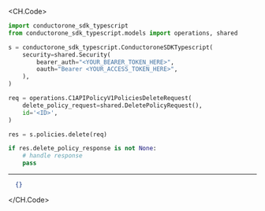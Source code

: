 
<CH.Code>
```python Delete.py
import conductorone_sdk_typescript
from conductorone_sdk_typescript.models import operations, shared

s = conductorone_sdk_typescript.ConductoroneSDKTypescript(
    security=shared.Security(
        bearer_auth="<YOUR_BEARER_TOKEN_HERE>",
        oauth="Bearer <YOUR_ACCESS_TOKEN_HERE>",
    ),
)

req = operations.C1APIPolicyV1PoliciesDeleteRequest(
    delete_policy_request=shared.DeletePolicyRequest(),
    id='<ID>',
)

res = s.policies.delete(req)

if res.delete_policy_response is not None:
    # handle response
    pass
```
---

```json Example Response
  {}
```
</CH.Code>
